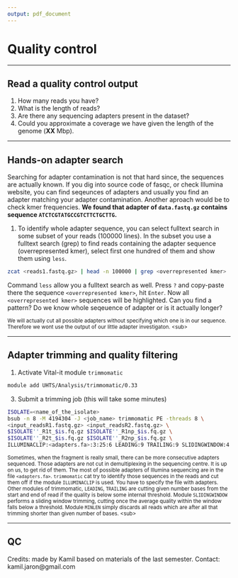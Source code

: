 ```yaml
---
output: pdf_document
---
```

# Quality control

***

## Read a quality control output

1. How many reads you have?
2. What is the length of reads?
3. Are there any sequencing adapters present in the dataset?
4. Could you approximate a coverage we have given the length of the genome (**XX** Mbp).

***

## Hands-on adapter search

Searching for adapter contamination is not that hard since, the sequences are actually known. If you dig into source code of fasqc, or check Illumina website, you can find seqeunces of adapters and usually you find an adapter matching your adapter contamination. Another aproach would be to check kmer frequencies. **We found that adapter of `data.fastq.gz` contains sequence `ATCTCGTATGCCGTCTTCTGCTTG`. **

1. To identify whole adapter sequence, you can select fulltext search in some subset of your reads (100000 lines). In the subset you use a fulltext search (grep) to find reads containing the adapter sequence (overrepresented kmer), select first one hundred of them and show them using `less`.

```bash
zcat <reads1.fastq.gz> | head -n 100000 | grep <overrepresented kmer> | head -n 100 | less
```

Command `less` allow you a fulltext search as well. Press `?` and copy-paste there the sequence `<overrepresented kmer>`, hit `Enter`. Now all `<overrepresented kmer>` sequences will be highlighted. Can you find a pattern? Do we know whole seqeuence of adapter or is it actually longer?

<sub>
We will actually cut all possible adapters without specifying which one is in our sequence. Therefore we wont use the output of our little adapter investigaton. 
<sub\>

***

## Adapter trimming and quality filtering

1. Activate Vital-it module `trimmomatic`
```bash
module add UHTS/Analysis/trimmomatic/0.33
```

3. Submit a trimming job (this will take some minutes)
```bash
ISOLATE=<name_of_the_isolate>
bsub -n 8 -M 4194304 -J <job_name> trimmomatic PE -threads 8 \
<input_readsR1.fastq.gz> <input_readsR2.fastq.gz> \
$ISOLATE''_R1t_$is.fq.gz $ISOLATE''_R1np_$is.fq.gz \
$ISOLATE''_R2t_$is.fq.gz $ISOLATE''_R2np_$is.fq.gz \
ILLUMINACLIP:<adapters.fa>:3:25:6 LEADING:9 TRAILING:9 SLIDINGWINDOW:4:15 MINLEN:60
```

<sub>
Sometimes, when the fragment is really small, there can be more consecutive adapters sequenced. Those adapters are not cut in demultiplexing in the sequencing centre. It is up on us, to get rid of them. The most of possible adapters of Illumina sequencing are in the file `<adapters.fa>`. `trimmomatic` cat try to identify those sequences in the reads and cut them off if the module `ILLUMINACLIP` is used. You have to specify the file with adapters. Other modules of trimmomatic, `LEADING`, `TRAILING` are cutting given number bases from the start and end of read if the quality is below some internal threshold. Module `SLIDINGWINDOW` performs a sliding window trimming, cutting once the average quality within the window falls below a threshold. Module `MINLEN` simply discards all reads which are after all that trimming shorter than given number of bases.
<sub\>

***

## QC






Credits: made by Kamil based on materials of the last semester. Contact: kamil.jaron@gmail.com
